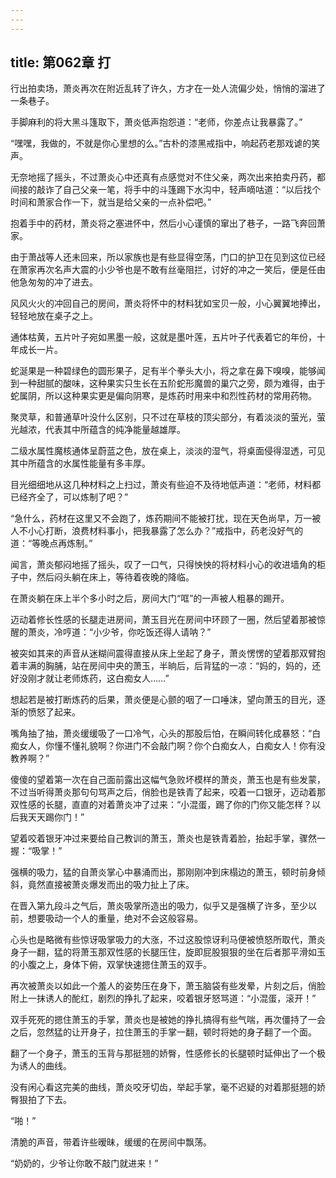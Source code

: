 ```yaml
---
---
---
```

title: 第062章 打
---



行出拍卖场，萧炎再次在附近乱转了许久，方才在一处人流偏少处，悄悄的溜进了一条巷子。

手脚麻利的将大黑斗篷取下，萧炎低声抱怨道：“老师，你差点让我暴露了。”

“嘿嘿，我做的，不就是你心里想的么。”古朴的漆黑戒指中，响起药老那戏谑的笑声。

无奈地摇了摇头，不过萧炎心中还真有点感觉对不住父亲，两次出来拍卖丹药，都间接的敲诈了自己父亲一笔，将手中的斗篷踢下水沟中，轻声嘀咕道：“以后找个时间和萧家合作一下，就当是给父亲的一点补偿吧。”

抱着手中的药材，萧炎将之塞进怀中，然后小心谨慎的窜出了巷子，一路飞奔回萧家。

由于萧战等人还未回来，所以家族也是有些显得空荡，门口的护卫在见到这位已经在萧家再次名声大震的小少爷也是不敢有丝毫阻拦，讨好的冲之一笑后，便是任由他急匆匆的冲了进去。

风风火火的冲回自己的房间，萧炎将怀中的材料犹如宝贝一般，小心翼翼地捧出，轻轻地放在桌子之上。

通体枯黄，五片叶子宛如黑墨一般，这就是墨叶莲，五片叶子代表着它的年份，十年成长一片。

蛇涎果是一种碧绿色的圆形果子，足有半个拳头大小，将之拿在鼻下嗅嗅，能够闻到一种甜腻的酸味，这种果实只生长在五阶蛇形魔兽的巢穴之旁，颇为难得，由于蛇属阴，所以这种果实更是偏向阴寒，是炼药时用来中和烈性药材的常用药物。

聚灵草，和普通草叶没什么区别，只不过在草枝的顶尖部分，有着淡淡的萤光，萤光越浓，代表其中所蕴含的纯净能量越雄厚。

二级水属性魔核通体呈蔚蓝之色，放在桌上，淡淡的湿气，将桌面侵得湿透，可见其中所蕴含的水属性能量有多丰厚。

目光细细地从这几种材料之上扫过，萧炎有些迫不及待地低声道：“老师，材料都已经齐全了，可以炼制了吧？”

“急什么，药材在这里又不会跑了，炼药期间不能被打扰，现在天色尚早，万一被人不小心打断，浪费材料事小，把我暴露了怎么办？”戒指中，药老没好气的道：“等晚点再炼制。”

闻言，萧炎郁闷地摇了摇头，叹了一口气，只得怏怏的将材料小心的收进墙角的柜子中，然后闷头躺在床上，等待着夜晚的降临。

在萧炎躺在床上半个多小时之后，房间大门“哐”的一声被人粗暴的踢开。

迈动着修长性感的长腿走进房间，萧玉目光在房间中环顾了一圈，然后望着那被惊醒的萧炎，冷哼道：“小少爷，你吃饭还得人请呐？”

被突如其来的声音从迷糊间震得直接从床上坐起了身子，萧炎愣愣的望着那双臂抱着丰满的胸脯，站在房间中央的萧玉，半晌后，后背猛的一凉：“妈的，妈的，还好没刚才就让老师炼药，这白痴女人……”

想起若是被打断炼药的后果，萧炎便是心颤的咽了一口唾沫，望向萧玉的目光，逐渐的愤怒了起来。

嘴角抽了抽，萧炎缓缓吸了一口冷气，心头的那股后怕，在瞬间转化成暴怒：“白痴女人，你懂不懂礼貌啊？你进门不会敲门啊？你个白痴女人，白痴女人！你有没教养啊？”

傻傻的望着第一次在自己面前露出这幅气急败坏模样的萧炎，萧玉也是有些发蒙，不过当听得萧炎那句句骂声之后，俏脸也是铁青了起来，咬着一口银牙，迈动着那双性感的长腿，直直的对着萧炎冲了过来：“小混蛋，踢了你的门你又能怎样？以后我天天踢你门！”

望着咬着银牙冲过来要给自己教训的萧玉，萧炎也是铁青着脸，抬起手掌，骤然一握：“吸掌！”

强横的吸力，猛的自萧炎掌心中暴涌而出，那刚刚冲到床榻边的萧玉，顿时前身倾斜，竟然直接被萧炎爆发而出的吸力扯上了床。

在晋入第九段斗之气后，萧炎吸掌所造出的吸力，似乎又是强横了许多，至少以前，想要吸动一个人的重量，绝对不会这般容易。

心头也是略微有些惊讶吸掌吸力的大涨，不过这股惊讶利马便被愤怒所取代，萧炎身子一翻，猛的将萧玉那双性感的长腿压住，旋即屁股狠狠的坐在后者那平滑如玉的小腹之上，身体下俯，双掌快速摁住萧玉的双手。

再次被萧炎以如此一个羞人的姿势压在身下，萧玉脑袋有些发晕，片刻之后，俏脸附上一抹诱人的酡红，剧烈的挣扎了起来，咬着银牙怒骂道：“小混蛋，滚开！”

双手死死的摁住萧玉的手掌，萧炎也是被她的挣扎搞得有些气喘，再次僵持了一会之后，忽然猛的让开身子，拉住萧玉的手掌一翻，顿时将她的身子翻了一个面。

翻了一个身子，萧玉的玉背与那挺翘的娇臀，性感修长的长腿顿时延伸出了一个极为诱人的曲线。

没有闲心看这完美的曲线，萧炎咬牙切齿，举起手掌，毫不迟疑的对着那挺翘的娇臀狠拍了下去。

“啪！”

清脆的声音，带着许些暧昧，缓缓的在房间中飘荡。

“奶奶的，少爷让你敢不敲门就进来！”